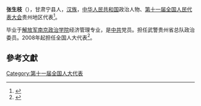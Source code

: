 '''张生枝'''（{{bd|1952年||}}），甘肃宁县人，[[汉族|汉族]]，[[中华人民共和国|中华人民共和国]]政治人物、[[第十一届全国人民代表大会|第十一届全国人民代表大会]]贵州地区代表<ref>{{cite web|author=新华网|title=第十一届全国人大代表|url=http://news.xinhuanet.com/ziliao/2008-03/03/content_7708230.htm?node=36628|publisher=新华网|accessdate=2014-01-07|archive-date=2014-01-10|archive-url=https://web.archive.org/web/20140110211415/http://news.xinhuanet.com/ziliao/2008-03/03/content_7708230.htm?node=36628|dead-url=no}}</ref>。

毕业于[[解放军南京政治学院|解放军南京政治学院]]经济管理专业，是[[中共|中共]]党员。担任武警贵州省总队政治委员。2008年起担任全国人大代表<ref>{{cite news|title=全国人大代表信息-张生枝|url= http://210.82.31.1:8084/delegate/viewDelegate.action?dbid=112295|accessdate=2013-04-05|newspaper=全国人大网|archive-url=https://web.archive.org/web/20140523225428/http://www.npc.gov.cn/delegate/viewDelegate.action?dbid=112295|archive-date=2014-05-23|dead-url=yes}}</ref>。

==參考文獻==
{{reflist}}
[[Category:第十一届全国人大代表|Category:第十一届全国人大代表]]